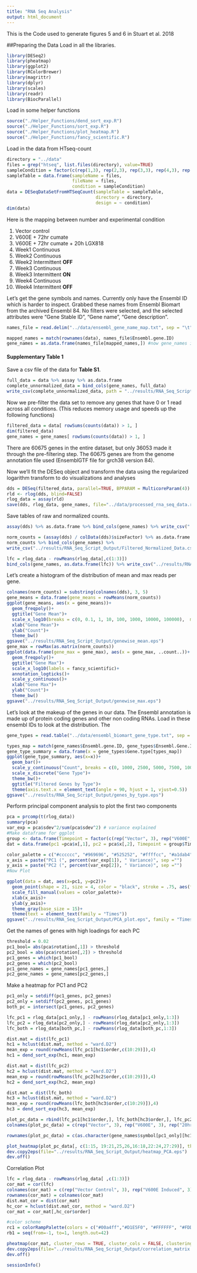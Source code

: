 ```yaml
---
title: "RNA Seq Analysis"
output: html_document
---
```


This is the Code used to generate figures 5 and 6 in Stuart et al. 2018

##Preparing the Data
Load in all the libraries.
```r
library(DESeq2)
library(pheatmap)
library(ggplot2)
library(RColorBrewer)
library(magrittr)
library(dplyr)
library(scales)
library(readr)
library(BiocParallel)
```

Load in some helper functions
```r
source("./Helper_Functions/dend_sort_exp.R")
source("./Helper_Functions/sort_exp.R")
source("./Helper_Functions/plot_heatmap.R")
source("./Helper_Functions/fancy_scientific.R")
```

Load in the data from HTseq-count
```r
directory = "../data"
files = grep("htseq", list.files(directory), value=TRUE)
sampleCondition = factor(c(rep(1,3), rep(2,3), rep(3,3), rep(4,3), rep(5,3), rep(6,3), rep(7,3), rep(8,3), rep(9,2), rep(10,3)))
sampleTable = data.frame(sampleName = files,
                         fileName = files,
                         condition = sampleCondition)
data = DESeqDataSetFromHTSeqCount(sampleTable = sampleTable,
                                  directory = directory,
                                  design = ~ condition)
dim(data)
```

Here is the mapping between number and experimental condition

1. Vector control
2. V600E + 72hr cumate
3. V600E + 72hr cumate + 20h LGX818
4. Week1 Continuous
5. Week2 Continuous
6. Week2 Intermittent **OFF**
7. Week3 Continuous
8. Week3 Intermittent **ON**
9. Week4 Continuous
10. Week4 Intermittent **OFF**


Let's get the gene symbols and names. Currently only have the Ensembl ID which is harder to inspect. Grabbed these names from Ensembl Biomart from the archived Ensembl 84. No filters were selected, and the selected attributes were "Gene Stable ID", "Gene name", "Gene description".
```r
names_file = read.delim("../data/ensembl_gene_name_map.txt", sep = "\t",  quote = "", stringsAsFactors = FALSE)

mapped_names = match(rownames(data), names_file$Ensembl.gene.ID)
gene_names = as.data.frame(names_file[mapped_names,]) #now gene_names is in the same order as the rows of dds
```

#### Supplementary Table 1
Save a csv file of the data for **Table S1**.
```r
full_data = data %>% assay %>% as.data.frame
complete_unnormalized_data = bind_cols(gene_names, full_data)
write_csv(complete_unnormalized_data, path = "../results/RNA_Seq_Script_Output/Supplementary_Table_1.csv")
```

Now we pre-filter the data set to remove any genes that have 0 or 1 read across all conditions. (This reduces memory usage and speeds up the following functions) 

```r
filtered_data = data[ rowSums(counts(data)) > 1, ]
dim(filtered_data)
gene_names = gene_names[ rowSums(counts(data)) > 1, ]
```

There are 60675 genes in the entire dataset, but only 36053 made it through the pre-filtering step. The 60675 genes are from the genome annotation file used (EnsemblGTF file for grch38 version 84).

Now we'll fit the DESeq object and transform the data using the regularized logarithm transform to do visualizations and analyses
```r
dds = DESeq(filtered_data, parallel=TRUE, BPPARAM = MulticoreParam(4))
rld <- rlog(dds, blind=FALSE)
rlog_data = assay(rld)
save(dds, rlog_data, gene_names, file="../data/processed_rna_seq_data.rda")
```

Save tables of raw and normalized counts.
```r
assay(dds) %>% as.data.frame %>% bind_cols(gene_names) %>% write_csv("../results/RNA_Seq_Script_Output/Filtered_Unnormalized_Data.csv")

norm_counts = (assay(dds) / colData(dds)$sizeFactor) %>% as.data.frame
norm_counts %>% bind_cols(gene_names) %>%
write_csv("../results/RNA_Seq_Script_Output/Filtered_Normalized_Data.csv")

lfc = rlog_data - rowMeans(rlog_data[,c(1:3)])
bind_cols(gene_names, as.data.frame(lfc)) %>% write_csv("../results/RNA_Seq_Script_Output/Supplementary_Table_2.csv")
```

Let's create a histogram of the distribution of mean and max reads per gene.
```r
colnames(norm_counts) = substring(colnames(dds), 3, 5)
gene_means = data.frame(gene_means = rowMeans(norm_counts))
ggplot(gene_means, aes(x = gene_means))+
  geom_freqpoly()+
  ggtitle("Gene Mean")+
  scale_x_log10(breaks = c(0, 0.1, 1, 10, 100, 1000, 10000, 100000),  minor_breaks =c(seq(.2, .9, .1),2:9, seq(20,90,10), seq(200,900,100), seq(2000,9000,1000), seq(20000, 90000, 10000), seq(200000, 900000, 100000)))+
  xlab("Gene Mean")+
  ylab("Count")+
  theme_bw()
ggsave("../results/RNA_Seq_Script_Output/genewise_mean.eps")
gene_max = rowMax(as.matrix(norm_counts))
ggplot(data.frame(gene_max = gene_max), aes(x = gene_max, ..count..))+
  geom_freqpoly()+
  ggtitle("Gene Max")+
  scale_x_log10(labels = fancy_scientific)+
  annotation_logticks()+
  scale_y_continuous()+
  xlab("Gene Max")+
  ylab("Count")+
  theme_bw()
ggsave("../results/RNA_Seq_Script_Output/genewise_max.eps")
```

Let's look at the makeup of the genes in our data. The Ensembl annotation is made up of protein coding genes and other non coding RNAs. Load in these ensembl IDs to look at the distribution. The 
```r
gene_types = read.table("../data/ensembl_biomart_gene_type.txt", sep = "\t", header = TRUE, stringsAsFactors = FALSE)

types_map = match(gene_names$Ensembl.gene.ID, gene_types$Ensembl.Gene.ID)
gene_type_summary = data.frame(x = gene_types$Gene.type[types_map])
ggplot(gene_type_summary, aes(x=x))+
  geom_bar()+
  scale_y_continuous("Count", breaks = c(0, 1000, 2500, 5000, 7500, 10000, 12500, 15000,17500), minor_breaks = NULL)+
  scale_x_discrete("Gene Type")+
  theme_bw()+
  ggtitle("Filtered Genes by Type")+
  theme(axis.text.x = element_text(angle = 90, hjust = 1, vjust=0.5))
ggsave("../results/RNA_Seq_Script_Output/genes_by_type.eps")
```


Perform principal component analysis to plot the first two components
```r
pca = prcomp(t(rlog_data))
summary(pca)
var_exp = pca$sdev^2/sum(pca$sdev^2) # variance explained
#Make dataframe for ggplot
group <- data.frame(Timepoint = factor(c(rep("Vector", 3), rep("V600E", 3), rep("20hr Drug", 3), rep("Week 1 CONT", 3), rep("Week 2 CONT", 3), rep("Week 2 INT (OFF)", 3), rep("Week 3 CONT", 3), rep("Week 3 INT (ON)", 3), rep("Week 4 CONT", 2), rep("Week 4 INT (OFF)", 3)), levels = c("Vector", "V600E", "20hr Drug", "Week 1 CONT", "Week 2 CONT", "Week 3 CONT", "Week 4 CONT","Week 2 INT (OFF)",  "Week 3 INT (ON)", "Week 4 INT (OFF)")))
dat = data.frame(pc1 =pca$x[,1], pc2 = pca$x[,2], Timepoint = group$Timepoint, names = substr(colnames(rld),1,5))

color_palette = c("#cccccc", "#969696", "#525252", "#ffffcc", "#a1dab4", "#41b6c4", "#225ea8", "#fecc5c",  "#fd8d3c", "#e31a1c")
x_axis = paste("PC1 (", percent(var_exp[1]), " Variance)", sep ="")
y_axis = paste("PC2 (", percent(var_exp[2]), " Variance)", sep ="")
#Now Plot

ggplot(data = dat, aes(x=pc1, y=pc2))+
  geom_point(shape = 21, size = 4, color = "black", stroke = .75, aes(fill = Timepoint))+
  scale_fill_manual(values = color_palette)+
  xlab(x_axis)+
  ylab(y_axis)+
  theme_gray(base_size = 15)+
  theme(text = element_text(family = "Times"))
ggsave("../results/RNA_Seq_Script_Output/PCA_plot.eps", family = "Times")
```

Get the names of genes with high loadings for each PC
```r
threshold = 0.02
pc1_bool= abs(pca$rotation[,1]) > threshold
pc2_bool = abs(pca$rotation[,2]) > threshold
pc1_genes = which(pc1_bool)
pc2_genes = which(pc2_bool)
pc1_gene_names = gene_names[pc1_genes,]
pc2_gene_names = gene_names[pc2_genes,]
```

Make a heatmap for PC1 and PC2
```r
pc1_only = setdiff(pc1_genes, pc2_genes)
pc2_only = setdiff(pc2_genes, pc1_genes)
both_pc = intersect(pc1_genes, pc2_genes)

lfc_pc1 = rlog_data[pc1_only,] - rowMeans(rlog_data[pc1_only,1:3])
lfc_pc2 = rlog_data[pc2_only,] - rowMeans(rlog_data[pc2_only,1:3])
lfc_both = rlog_data[both_pc,] - rowMeans(rlog_data[both_pc,1:3])

dist.mat = dist(lfc_pc1)
hc1 = hclust(dist.mat, method = "ward.D2")
mean_exp = round(rowMeans(lfc_pc1[hc1$order,c(10:29)]),4)
hc1 = dend_sort_exp(hc1, mean_exp)

dist.mat = dist(lfc_pc2)
hc2 = hclust(dist.mat, method = "ward.D2")
mean_exp = round(rowMeans(lfc_pc2[hc2$order,c(10:29)]),4)
hc2 = dend_sort_exp(hc2, mean_exp)

dist.mat = dist(lfc_both)
hc3 = hclust(dist.mat, method = "ward.D2")
mean_exp = round(rowMeans(lfc_both[hc3$order,c(10:29)]),4)
hc3 = dend_sort_exp(hc3, mean_exp)

plot_pc_data = rbind(lfc_pc1[hc1$order,], lfc_both[hc3$order,], lfc_pc2[hc2$order,])
colnames(plot_pc_data) = c(rep("Vector", 3), rep("V600E", 3), rep("20hr Drug", 3), rep("Week 1 CONT", 3), rep("Week 2 CONT", 3), rep("Week 2 INT (OFF)", 3), rep("Week 3 CONT", 3), rep("Week 3 INT (ON)", 3), rep("Week 4 CONT", 2), rep("Week 4 INT (OFF)", 3))

rownames(plot_pc_data) = c(as.character(gene_names$symbol[pc1_only][hc1$order]), as.character(gene_names$symbol[both_pc][hc3$order]), as.character(gene_names$symbol[pc2_only][hc2$order]))

plot_heatmap(plot_pc_data[, c(1:15, 19:21,25,26,16:18,22:24,27:29)], thresh = 0.97, cluster_rows = FALSE, cluster_cols = FALSE, gaps_row = c(length(pc1_only), length(pc1_only)+length(both_pc)), gaps_col = c(9,20), show_rownames = FALSE, legend_breaks = c(10, 5, 0.97, -0.97, -4, -8))
dev.copy2eps(file="../results/RNA_Seq_Script_Output/heatmap_PCA.eps")
dev.off()
```

Correlation Plot
```r
lfc = rlog_data - rowMeans(rlog_data[ ,c(1:3)])
cor_mat = cor(lfc)
colnames(cor_mat) = c(rep("Vector Control", 3), rep("V600E Induced", 3), rep("20hr Drug", 3), rep("Week 1", 3), rep("Week 2 CONT",3), rep("Week 2 INT-OFF", 3), rep("Week 3 CONT", 3), rep("Week 3 INT-ON", 3), rep("Week 4 CONT", 2), rep("Week 4 INT-OFF", 3))
rownames(cor_mat) = colnames(cor_mat)
dist.mat_cor = dist(cor_mat)
hc_cor = hclust(dist.mat_cor, method = "ward.D2")
cor_mat = cor_mat[,hc_cor$order]

#color scheme
rc1 = colorRampPalette(colors = c("#00a4ff","#D1E5F0", "#FFFFFF", "#FDDBC7","#ff0000"), space = "Lab")(41)
rb1 = seq(from=-1, to=1, length.out=42)

pheatmap(cor_mat, cluster_rows = TRUE, cluster_cols = FALSE, clustering_method = "ward.D2", color=rc1, breaks=rb1,scale="none", border_color = NA, cellwidth = 9, cellheight = 9, show_colnames = FALSE)
dev.copy2eps(file="../results/RNA_Seq_Script_Output/correlation_matrix.eps")
dev.off()

```

```r
sessionInfo()
```
